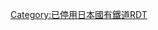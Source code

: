 {{Routemap|inline=<includeonly>yes</includeonly>|title=矢部線|title-bg=#808080|title-color=white|map=
~~ ~~[[鹿兒島本線]]
\eABZq+l\BHFq~~0.0~~[[羽犬塚站|羽犬塚]]
exBHF~~1.5~~''{{link-ja|花宗站|花宗駅|花宗}}''
exSKRZ-Au~~ ~~[[九州自動車道]]
exBHF~~3.9~~''{{link-ja|鵜池站|鵜池駅|鵜池}}''
exBHF~~5.1~~''{{link-ja|蒲原站 (福岡縣)|蒲原駅 (福岡県)|蒲原}}''
exBHF~~6.8~~''{{link-ja|筑後福島站|筑後福島駅|筑後福島}}''
exBHF~~8.0~~''{{link-ja|今古賀站|今古賀駅|今古賀}}''
exBHF~~9.3~~''{{link-ja|上妻站|上妻駅|上妻}}''
exBHF~~11.7~~''{{link-ja|山內站|山内駅|山內}}''
exTUNNEL1
exhKRZWae~~ ~~''{{link-ja|星野川|星野川}}''
exBHF~~15.2~~''{{link-ja|北川內站|北川内駅|北川內}}''
exTUNNEL1~~ ~~''北川內隧道''
exTUNNEL1~~ ~~''中原隧道''
exKBHFe~~19.7~~''{{link-ja|黑木站|黒木駅|黑木}}''
|bottom={{navbar|矢部線RDT}}
}}<noinclude>
{{rdt intro|[[矢部線]]}}
[[Category:已停用日本國有鐵道RDT]]
</noinclude>